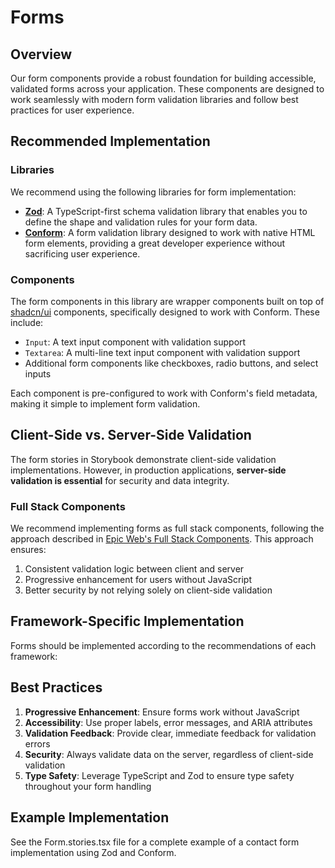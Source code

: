 
<Meta title="Form/Docs" />

# Forms

## Overview

Our form components provide a robust foundation for building accessible, validated forms across your application. These components are designed to work seamlessly with modern form validation libraries and follow best practices for user experience.

## Recommended Implementation

### Libraries

We recommend using the following libraries for form implementation:

- **[Zod](https://zod.dev/)**: A TypeScript-first schema validation library that enables you to define the shape and validation rules for your form data.
- **[Conform](https://conform.guide/)**: A form validation library designed to work with native HTML form elements, providing a great developer experience without sacrificing user experience.

### Components

The form components in this library are wrapper components built on top of [shadcn/ui](https://ui.shadcn.com/) components, specifically designed to work with Conform. These include:

- `Input`: A text input component with validation support
- `Textarea`: A multi-line text input component with validation support
- Additional form components like checkboxes, radio buttons, and select inputs

Each component is pre-configured to work with Conform's field metadata, making it simple to implement form validation.

## Client-Side vs. Server-Side Validation

The form stories in Storybook demonstrate client-side validation implementations. However, in production applications, **server-side validation is essential** for security and data integrity.

### Full Stack Components

We recommend implementing forms as full stack components, following the approach described in [Epic Web's Full Stack Components](https://www.epicweb.dev/full-stack-components). This approach ensures:

1. Consistent validation logic between client and server
2. Progressive enhancement for users without JavaScript
3. Better security by not relying solely on client-side validation

## Framework-Specific Implementation

Forms should be implemented according to the recommendations of each framework:

## Best Practices

1. **Progressive Enhancement**: Ensure forms work without JavaScript
2. **Accessibility**: Use proper labels, error messages, and ARIA attributes
3. **Validation Feedback**: Provide clear, immediate feedback for validation errors
4. **Security**: Always validate data on the server, regardless of client-side validation
5. **Type Safety**: Leverage TypeScript and Zod to ensure type safety throughout your form handling

## Example Implementation

See the Form.stories.tsx file for a complete example of a contact form implementation using Zod and Conform.

